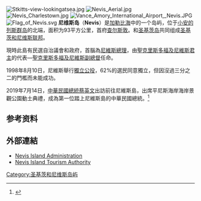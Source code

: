 {{多個問題|
{{expert|time=2020-02-25T04:00:03+00:00}}
{{refimprove|time=2020-02-25T04:00:03+00:00}}
{{Expand language|en|time=2018-09-09T08:37:20+00:00}}
}}
{{noteTA
|G1=Country
|1=zh-hans:圣基茨; zh-hant:聖基茨; zh-tw:聖克里斯多福;
}}
{{Infobox islands
| name             = 尼维斯岛
| native name      = Nevis
| native name lang = en
| image name       = Nevis 2008.jpg
| image caption    = Part of the west coast of Nevis, including the location of [[纳尔逊纪念塔#Sites_overseas|Nelson's Spring]]
| coordinates      = {{coord|17|09|N|62|35|W|region:KN_type:isle|display=inline,title}}
| location         = [[加勒比海|加勒比海]]
| archipelago      = [[背风群岛_(加勒比海)|背风群岛]]
| area km2         = 93
| length km        = 
| width km         = 
| elevation m      = 985
| highest mount    = [[尼维斯峰|尼维斯峰]]
| country          = [[圣基茨和尼维斯|圣基茨和尼维斯]]
| country admin divisions title      = [[圣基茨和尼维斯行政区划|區]]
| country admin divisions            = [[聖托馬斯低地區|聖托馬斯低地區]]、[[聖保羅查爾斯敦區|聖保羅查爾斯敦區]]、[[聖約翰費格特里區|聖約翰費格特里區]]、[[聖詹姆斯溫沃德區|聖詹姆斯溫沃德區]]、[[聖喬治金哲蘭區|聖喬治金哲蘭區]]
| country largest city               = [[查尔斯敦_(圣基茨和尼维斯)|查尔斯敦]]
| country largest city population    = 1,500
| population       = 11,108
| population as of = 2011
| density km2      = 118
| timezone1        = AST
| utc_offset1      = -4
| iso_code         = KN-N
}}
[[File:Stkitts-view-lookingatsea.jpg|thumb]]
[[File:Nevis_Aerial.jpg|right]]
[[File:Nevis_Charlestown.jpg|right]]
[[File:Vance_Amory_International_Airport,_Nevis.JPG|thumb]]
[[File:Flag_of_Nevis.svg|thumb]]
'''尼维斯岛'''（'''Nevis'''）是[[加勒比海|加勒比海]]中的一个岛屿，位于[[小安的列斯群岛|小安的列斯群岛]]的北端，面积为93平方公里，首府[[查尔斯敦_(圣基茨和尼维斯)|查尔斯敦]]。和[[圣基茨岛|圣基茨岛]]共同组成[[圣基茨和尼维斯联邦|圣基茨和尼维斯联邦]]。

現時此島有民選自治議會和政府，首腦為[[尼維斯總理|尼維斯總理]]，由[[聖克里斯多福及尼維斯君主|聖克里斯多福及尼維斯君主]]的代表—[[聖克里斯多福及尼維斯總督|聖克里斯多福及尼維斯副總督]]任命。

1998年8月10日，尼維斯舉行[[獨立公投|獨立公投]]，62%的選民同意獨立，但因沒過三分之二的門檻而未能成功。

2019年7月14日，[[中華民國總統|中華民國總統]][[蔡英文|蔡英文]]出訪前往尼維斯島，出席平尼斯海岸海岸景觀公園動土典禮，成為第一位踏上尼維斯島的中華民國總統。<ref>{{Cite web|last=|title=蔡英文訪尼維斯島 我元首造訪第一人|url=https://news.ltn.com.tw/news/politics/breakingnews/2852826|date=2019-07-14|accessdate=2019-07-15|work=自由電子報|archive-date=2019-07-15|archive-url=https://web.archive.org/web/20190715061002/https://news.ltn.com.tw/news/politics/breakingnews/2852826|dead-url=no}}</ref>

==参考资料==
{{reflist}}

== 外部連結 ==
{{commons category}}
{{wikivoyage|Nevis}}
{{AmCyc poster|Nevis}}
* [http://www.nia.gov.kn/ Nevis Island Administration] {{Wayback|url=http://www.nia.gov.kn/ |date=20120507062841 }}
* [http://www.nevisisland.com/ Nevis Island Tourism Authority] {{Wayback|url=http://www.nevisisland.com/ |date=20120717074342 }}

{{Authority control}}
[[Category:圣基茨和尼维斯岛屿|Category:圣基茨和尼维斯岛屿]]